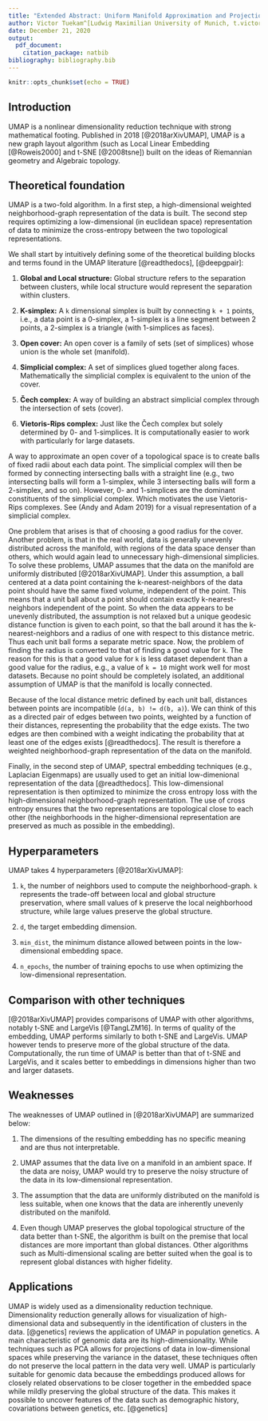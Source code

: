 ```yaml
---
title: "Extended Abstract: Uniform Manifold Approximation and Projection (UMAP)"
author: Victor Tuekam^[Ludwig Maximilian University of Munich, t.victor@campus.lmu.de]
date: December 21, 2020
output:
  pdf_document:
    citation_package: natbib
bibliography: bibliography.bib
---
```


```r
knitr::opts_chunk$set(echo = TRUE)
```

\newpage

## Introduction

UMAP is a nonlinear dimensionality reduction technique with strong
mathematical footing. Published in 2018 [@2018arXivUMAP], UMAP is a new graph layout algorithm (such as Local Linear Embedding [@Roweis2000] and t-SNE [@2008tsne]) built on the ideas of Riemannian geometry and Algebraic topology.

## Theoretical foundation

UMAP is a two-fold algorithm. In a first step, a high-dimensional
weighted neighborhood-graph representation of the data is built. The
second step requires optimizing a low-dimensional (in euclidean space)
representation of data to minimize the cross-entropy between the two
topological representations.

We shall start by intuitively defining some of the theoretical building blocks and terms found in the UMAP literature [@readthedocs], [@deepgpair]:

1.  **Global and Local structure:** Global structure refers to the
    separation between clusters, while local structure would represent
    the separation within clusters.

2.  **K-simplex:** A `k` dimensional simplex is built by connecting
    `k + 1` points, i.e., a data point is a 0-simplex, a 1-simplex is a
    line segment between 2 points, a 2-simplex is a triangle (with
    1-simplices as faces).

3.  **Open cover:** An open cover is a family of sets (set of simplices)
    whose union is the whole set (manifold).

4.  **Simplicial complex:** A set of simplices glued together along
    faces. Mathematically the simplicial complex is equivalent to the
    union of the cover.

5.  **Čech complex:** A way of building an abstract simplicial complex
    through the intersection of sets (cover).

6.  **Vietoris-Rips complex:** Just like the Čech complex but solely
    determined by 0- and 1-simplices. It is computationally easier to
    work with particularly for large datasets.

A way to approximate an open cover of a topological space is to create
balls of fixed radii about each data point. The simplicial complex will
then be formed by connecting intersecting balls with a straight line
(e.g., two intersecting balls will form a 1-simplex, while 3
intersecting balls will form a 2-simplex, and so on). However, 0- and
1-simplices are the dominant constituents of the simplicial complex.
Which motivates the use Vietoris-Rips complexes. See (Andy and Adam 2019)
for a visual representation of a simplicial complex.

One problem that arises is that of choosing a good radius for the cover.
Another problem, is that in the real world, data is generally unevenly
distributed across the manifold, with regions of the data space denser
than others, which would again lead to unnecessary high-dimensional
simplicies. To solve these problems, UMAP assumes that the data on the
manifold are uniformly distributed [@2018arXivUMAP].
Under this assumption, a ball centered at a data point containing
the k-nearest-neighbors of the data point should have the same fixed
volume, independent of the point. This means that a unit ball about a
point should contain exactly k-nearest-neighbors independent of the
point. So when the data appears to be unevenly distributed, the
assumption is not relaxed but a unique geodesic distance function is
given to each point, so that the ball around it has the
k-nearest-neighbors and a radius of one with respect to this distance
metric. Thus each unit ball forms a separate metric space. Now, the
problem of finding the radius is converted to that of finding a good
value for `k`. The reason for this is that a good value for `k` is less
dataset dependent than a good value for the radius, e.g., a value of
`k = 10` might work well for most datasets. Because no point should be
completely isolated, an additional assumption of UMAP is that the
manifold is locally connected.

Because of the local distance metric defined by each unit ball,
distances between points are incompatible (`d(a, b) != d(b, a)`). We can
think of this as a directed pair of edges between two points, weighted by a
function of their distances, representing the probability that the edge
exists. The two edges are then combined with a weight indicating the
probability that at least one of the edges exists [@readthedocs].
The result is therefore a weighted neighborhood-graph
representation of the data on the manifold.

Finally, in the second step of UMAP, spectral embedding techniques
(e.g., Laplacian Eigenmaps) are usually used to get an initial
low-dimenional representation of the data [@readthedocs]. This
low-dimensional representation is then optimized to minimize the cross
entropy loss with the high-dimensional neighborhood-graph
representation. The use of cross entropy ensures that the two
representations are topological close to each other (the neighborhoods
in the higher-dimensional representation are preserved as much as
possible in the embedding).

## Hyperparameters

UMAP takes 4 hyperparameters [@2018arXivUMAP]:

1.  `k`, the number of neighbors used to compute the neighborhood-graph.
    `k` represents the trade-off between local and global structure
    preservation, where small values of k preserve the local
    neighborhood structure, while large values preserve the global
    structure.

2.  `d`, the target embedding dimension.

3.  `min_dist`, the minimum distance allowed between points in the
    low-dimensional embedding space.

4.  `n_epochs`, the number of training epochs to use when optimizing the
    low-dimensional representation.

## Comparison with other techniques

[@2018arXivUMAP] provides comparisons of UMAP with other algorithms,
notably t-SNE and LargeVis [@TangLZM16].
In terms of quality of the embedding, UMAP performs similarly
to both t-SNE and LargeVis. UMAP however tends to preserve more of the global structure of the data.
Computationally, the run time of UMAP is better than that of t-SNE and LargeVis,
and it scales better to embeddings in dimensions higher than two and larger datasets.

## Weaknesses

The weaknesses of UMAP outlined in [@2018arXivUMAP] are summarized below:

1.  The dimensions of the resulting embedding has no specific meaning
    and are thus not interpretable.

2.  UMAP assumes that the data live on a manifold in an ambient space.
    If the data are noisy, UMAP would try to preserve the noisy
    structure of the data in its low-dimensional representation.

3.  The assumption that the data are uniformly distributed on the
    manifold is less suitable, when one knows that the data are
    inherently unevenly distributed on the manifold.

4.  Even though UMAP preserves the global topological structure of the
    data better than t-SNE, the algorithm is built on the premise that
    local distances are more important than global distances. Other
    algorithms such as Multi-dimensional scaling are better suited when
    the goal is to represent global distances with higher fidelity.

## Applications

UMAP is widely used as a dimensionality reduction technique.
Dimensionality reduction generally allows for visualization of
high-dimensional data and subsequently in the identification of clusters
in the data. [@genetics] reviews the application of UMAP in population genetics.
A main characteristic of genomic data are its high-dimensionality.
While techniques such as PCA allows for projections of data in low-dimensional
spaces while preserving the variance in the dataset, these techniques
often do not preserve the local pattern in the data very well.
UMAP is particularly suitable for genomic data because the embeddings
produced allows for closely related observations to be closer together
in the embedded space while mildly preserving the global structure of the data.
This makes it possible to uncover features of the data such as demographic history,
covariations between genetics, etc. [@genetics]

\newpage
